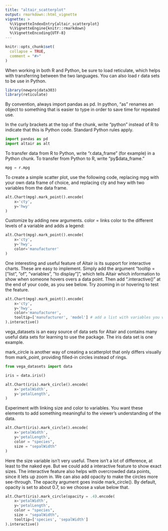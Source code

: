 ```yaml
---
title: "altair_scatterplot"
output: rmarkdown::html_vignette
vignette: >
  %\VignetteIndexEntry{altair_scatterplot}
  %\VignetteEngine{knitr::rmarkdown}
  %\VignetteEncoding{UTF-8}
---
```


```r
knitr::opts_chunk$set(
  collapse = TRUE,
  comment = "#>"
)
```

When working in both R and Python, be sure to load reticulate, which helps with transferring between the two languages. You can also load r data sets to be use in Python.
```r
library(newprojdata303)
library(reticulate)
```

By convention, always import pandas as pd. In python, "as" renames an object to something that is easier to type in order to save time for repeated use.

In the curly brackets at the top of the chunk, write "python" instead of R to indicate that this is Python code. Standard Python rules apply. 
```python
import pandas as pd
import altair as alt
```

To transfer data from R to Python, write "r.data_frame" (for example) in a Python chunk. To transfer from Python to R, write "py$data_frame."
```python
mpg = r.mpg
```
To create a simple scatter plot, use the following code, replacing mpg with your own data frame of choice, and replacing cty and hwy with two variables from the data frame. 

```python
alt.Chart(mpg).mark_point().encode(
    x='cty',
    y='hwy'
)
```

Customize by adding new arguments. color = links color to the different levels of a variable and adds a legend:
```python
alt.Chart(mpg).mark_point().encode(
    x='cty',
    y='hwy',
    color='manufacturer'
)
```

One interesting and useful feature of Altair is its support for interactive charts. These are easy to implement. Simply add the argument "tooltip = ["list", "of", "variables", "to display"]", which tells Altair which information to show when someone hovers overs a data point. Then add ".interactive()" at the end of your code, as you see below. Try zooming in or hovering to test the feature.
```python
alt.Chart(mpg).mark_point().encode(
    x='cty',
    y='hwy',
    color='manufacturer',
    tooltip=['manufacturer', 'model'] # add a list with variables you want to display when hovering
).interactive()
```

vega_datasets is an easy source of data sets for Altair and contains many useful data sets for learning to use the package. The iris data set is one example.

mark_circle is another way of creating a scatterplot that only differs visually from mark_point, providing filled-in circles instead of rings.
```python
from vega_datasets import data

iris = data.iris()

alt.Chart(iris).mark_circle().encode(
    x='petalWidth',
    y='petalLength',
)
```

Experiment with linking size and color to variables. You want these elements to add something meaningful to the viewer's understanding of the data.
```python
alt.Chart(iris).mark_circle().encode(
    x='petalWidth',
    y='petalLength',
    color = "species",
    size = "sepalWidth"
)
```

Here the size variable isn't very useful. There isn't a lot of difference, at least to the naked eye. But we could add a interactive feature to show exact sizes. The interactive feature also helps with overcrowded data points, since it lets up zoom in. We can also add opacity to make the circles more see-through. The opacity argument goes inside mark_circle(). By default, opacity is set to about 0.7, so we choose a value below that.

```python
alt.Chart(iris).mark_circle(opacity = .4).encode(
    x='petalWidth',
    y='petalLength',
    color = "species",
    size = "sepalWidth",
    tooltip=['species', 'sepalWidth']
).interactive()
```

